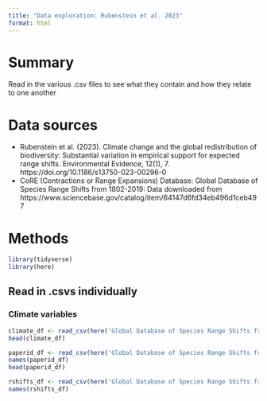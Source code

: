 ```yaml
---
title: "Data exploration: Rubenstein et al. 2023"
format: html
---
```


# Summary

Read in the various .csv files to see what they contain and how they relate to one another

# Data sources

* Rubenstein et al. (2023). Climate change and the global redistribution of biodiversity: Substantial variation in empirical support for expected range shifts. Environmental Evidence, 12(1), 7. https://doi.org/10.1186/s13750-023-00296-0
* CoRE (Contractions or Range Expansions) Database: Global Database of Species Range Shifts from 1802-2019: Data downloaded from https://www.sciencebase.gov/catalog/item/64147d6fd34eb496d1ceb497

# Methods

```r
library(tidyverse)
library(here)
```

## Read in .csvs individually

### Climate variables

```r
climate_df <- read_csv(here('Global Database of Species Range Shifts from 1802-2019', 'Climate.Variables.csv'))
head(climate_df)
```

```r
paperid_df <- read_csv(here('Global Database of Species Range Shifts from 1802-2019', 'PaperID.csv'))
names(paperid_df)
head(paperid_df)
```

```r
rshifts_df <- read_csv(here('Global Database of Species Range Shifts from 1802-2019', 'Range.Shifts.csv'))
names(rshifts_df)
```

